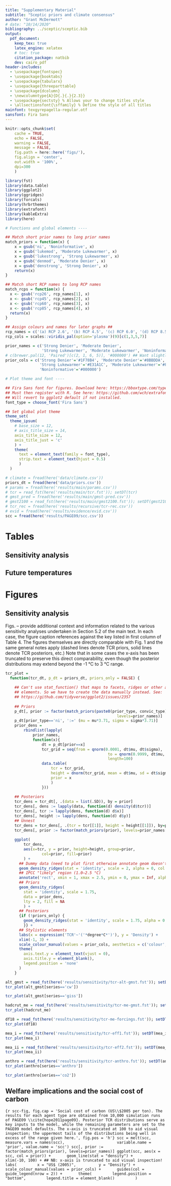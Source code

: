 ```yaml
---
title: "Supplementary Material"
subtitle: "Sceptic priors and climate consensus"
author: "Grant McDermott"
# date: "10/14/2020"
bibliography: ../sceptic/sceptic.bib
output: 
  pdf_document:
    keep_tex: true
    latex_engine: xelatex
    # toc: true
    citation_package: natbib
    dev: cairo_pdf
header-includes: 
  - \usepackage{fontspec}
  - \usepackage{booktabs}
  - \usepackage{tabularx}
  - \usepackage{threeparttable}
  - \usepackage{dcolumn}
  - \newcolumntype{A}{D{.}{.}{2.3}}
  - \usepackage{sectsty} % Allows your to change titles style
  - \allsectionsfont{\sffamily} % Define the style of all titles
mainfont: texgyrepagella-regular.otf
sansfont: Fira Sans
---
```


\newcommand{\beginsupplement}{%
	\setcounter{table}{0}
	\renewcommand{\thetable}{SM\arabic{table}}%
	\setcounter{figure}{0}
	\renewcommand{\thefigure}{SM\arabic{figure}}%
}
\beginsupplement

\listoftables
\listoffigures
\newpage


```r
knitr::opts_chunk$set(
	cache = TRUE, 
	echo = FALSE, 
	warning = FALSE,
	message = FALSE,
	fig.path = here::here('figs/'),
	fig.align = 'center',
	out.width = '100%',
	dpi=300
	)
```

```r
library(fst)
library(data.table)
library(ggplot2)
library(ggridges)
library(forcats)
library(hrbrthemes)
library(extrafont)
library(kableExtra)
library(here)

# Functions and global elements ----

## Match short prior names to long prior names
match_priors = function(x) {
	x = gsub('ni', 'Noninformative', x)
	x = gsub('lukemod', 'Moderate Lukewarmer', x)
	x = gsub('lukestrong', 'Strong Lukewarmer', x)
	x = gsub('denmod', 'Moderate Denier', x)
	x = gsub('denstrong', 'Strong Denier', x)
	return(x)
}

## Match short RCP names to long RCP names
match_rcps = function(x) {
  x <- gsub('rcp26', rcp_names[1], x)
  x <- gsub('rcp45', rcp_names[2], x)
  x <- gsub('rcp60', rcp_names[3], x)
  x <- gsub('rcp85', rcp_names[4], x)
  return(x)
}

## Assign colours and names for later graphs ##
rcp_names = c('(a) RCP 2.6', '(b) RCP 4.5', '(c) RCP 6.0', '(d) RCP 8.5')
rcp_cols = scales::viridis_pal(option='plasma')(9)[c(1,3,5,7)] 

prior_names = c('Strong Denier', 'Moderate Denier', 
                'Strong Lukewarmer', 'Moderate Lukewarmer', 'Noninformative')
# c(brewer.pal(12, 'Paired')[c(2, 1, 6, 5)], '#000000') ## Want slightly darker for light pairs
prior_cols = c('Strong Denier'='#1F78B4', 'Moderate Denier'='#8BBDDA',
               'Strong Lukewarmer'='#E31A1C', 'Moderate Lukewarmer'='#F68080',
               'Noninformative'='#000000')

# Plot theme and font ----

## Fira Sans font for figures. Download here: https://bboxtype.com/typefaces/FiraSans/#!layout=specimen
## Must then register with R. See here: https://github.com/wch/extrafont 
## Will revert to ggplot2 default if not installed.
font_type = choose_font('Fira Sans')

## Set global plot theme 
theme_set(
  theme_ipsum(
    # base_size = 12,
    # axis_title_size = 14,
  	axis_title_size = 12,
    axis_title_just = 'c'
    ) +
    theme(
      text = element_text(family = font_type),
      strip.text = element_text(hjust = 0.5)
      )
  )
```

```r
# climate = fread(here('data/climate.csv'))
priors_dt = fread(here('data/priors.csv'))
# params = fread(here('results/main/params.csv'))
# tcr = read_fst(here('results/main/tcr.fst')); setDT(tcr)
# gmst_pred = fread(here('results/main/gmst-pred.csv'))
# gmst2100 = read_fst(here('results/main/gmst2100.fst')); setDT(gmst2100)
# tcr_rec = fread(here('results/recursive/tcr-rec.csv'))
# evid = fread(here('results/evidence/evid.csv'))
scc = fread(here('results/PAGE09/scc.csv'))
```


# Tables

## Sensitivity analysis

\begin{table}[ht] \centering 
	\caption{TCR efficacies used in ``MEA'' I and II sensitivity runs} 
	\label{tab:marvel} 
	\begin{threeparttable} 
		\begin{tabularx}{.75\textwidth}{@{\extracolsep{5pt}} Xcc}
			\toprule
			Forcing agent & Mean &   95\% C.I.   \\ 
			\midrule
			Aerosols      & 1.55 & (1.05, 2.05)  \\
			GHGs          & 1.17 & (1.07, 1.28)  \\
			Land use      & 3.82 & (-2.16, 9.80) \\
			Ozone         & 0.66 & (0.34, 0.98)  \\
			Solar         & 1.68 & (-1.27, 4.63)  \\
			Volcanic      & 0.61 & (0.33, 0.89)  \\ 
			\bottomrule
		\end{tabularx} 
		\begin{tablenotes}
			\footnotesize
			\item Notes: Adapted from Table S1 of \cite{marvel2016implications}. Confidence intervals on the sample means are constructed from a \textit{t} distribution with 4 degrees of freedom.
		\end{tablenotes}
	\end{threeparttable} 
\end{table} 

## Future temperatures

\begin{table}[h] \centering 
	\caption{Covariate vectors for 2100 predictions} 
	\begin{threeparttable} %%% added %%% 
		\begin{tabularx}{.75\textwidth}{@{\extracolsep{1pt}} X A A A A } 
			%\begin{tabularx}{\textwidth}{X c c c c} 
			%\hline\hline
			\toprule
			&\multicolumn{1}{c}{RCP 2.6}&\multicolumn{1}{c}{RCP 4.5}&\multicolumn{1}{c}{RCP 6.0}&\multicolumn{1}{c}{RCP 8.5}\\
			%&\multicolumn{1}{c}{\footnotesize420 ppmv CO$_2$}&\multicolumn{1}{c}{\footnotesize540 ppmv CO$_2$}&\multicolumn{1}{c}{\footnotesize670 ppmv CO$_2$}&\multicolumn{1}{c}{\footnotesize940 ppmv CO$_2$}\\
			%\hline
			%\\[-1.8ex] 
			\midrule
			$RF_{2100}$  																			& 2.626		& 4.281		& 5.522		& 8.340		\\ 
			\hspace{5 pt} \textit{CO$_2$ component}	& \multicolumn{1}{c}{\textit{\hspace{1em}85\%}}	&	\multicolumn{1}{c}{\textit{\hspace{1em}83\%}}	&	\multicolumn{1}{c}{\textit{\hspace{1em}86\%}}	&	\multicolumn{1}{c}{\textit{\hspace{1em}78\%}}	\\
			\hspace{5 pt} \textit{Solar component}		& \multicolumn{1}{c}{\textit{\hspace{1em} 7\%}}	&	\multicolumn{1}{c}{\textit{\hspace{1em} 4\%}}	&	\multicolumn{1}{c}{\textit{\hspace{1em} 3\%}}	&	\multicolumn{1}{c}{\textit{\hspace{1em} 2\%}}	\\
			\\[-1.8ex] 
			$\overline{VOLC}$																	& 0.017		& 0.017		& 0.017		& 0.017		\\
			\\[-1.8ex] 
			$\overline{SOI}$																	&\text{-}0.079	&\text{-}0.079	&\text{-}0.079	&\text{-}0.079	\\
			\\[-1.8ex] 
			$\overline{AMO}$ 																	&\text{-}0.002 &\text{-}0.002	&\text{-}0.002	&\text{-}0.002	\\
			%\hline\hline
			\bottomrule
		\end{tabularx}
		\begin{tablenotes}
			\footnotesize
			\item \textit{Notes:} Covariates are used to predict the global mean surface temperature anomaly in the year 2100. The Representative Concentration Pathways (RCPs) are a family of forcing scenarios developed for the IPCC \cite{van2011rcp}. Each RCP has a core component of atmospheric CO$_2$ concentrations, measured in parts per million volume (ppmv). With regard to the covariates in the regression model, total radiative forcing ($RF$) and volcanic aerosols ($VOLC$) are measured in Wm$^{-2}$. The Southern Oscillation Index ($SOI$) and Atlantic Multidecadal Oscilliation ($AMO$) are measured as scaled indices. Future values for $RF$ are taken from the RCP database. For the rest, historical mean values are used.
		\end{tablenotes}
	\end{threeparttable} 
	\label{tab:covariate}
\end{table}


\newpage
\pagebreak

# Figures

## Sensitivity analysis

Figs. \ref{fig:sens_cw14} -- \ref{fig:sens_co2} provide additional context and information related to the various sensitivity analyses undertaken in Section 5.2 of the main text. In each case, the figure caption references against the key listed in first column of Table 4. The figures themselves are directly comparable with Fig. 1 and the same general notes apply (dashed lines denote TCR priors, solid lines denote TCR posteriors, etc.) Note that in some cases the x-axis has been truncated to preserve this direct comparability, even though the posterior distributions may extend beyond the -1 °C to 3 °C range.

```r
tcr_plot =
  function(tcr_dt, p_dt = priors_dt, priors_only = FALSE) {
    
    ## Can't use stat_function() that maps to facets, ridges or other aesthetic 
    ## elements. So we have to create the data manually instead. See:
    ## https://github.com/tidyverse/ggplot2/issues/2357
    
  	## Priors
  	p_dt[, prior := factor(match_priors(paste0(prior_type, convic_type)), 
  												 levels=prior_names)]
    p_dt[prior_type=='ni', ':=' (mu = mu*3.71, sigma = sigma*3.71)]
    prior_dens = 
    	rbindlist(lapply(
    		prior_names, 
    		function(x){
    			dt = p_dt[prior==x]
    			tcr_grid = seq(from = qnorm(0.0001, dt$mu, dt$sigma), 
    										 to = qnorm(0.9999, dt$mu, dt$sigma), 
    										 length=100)
    			data.table(
    				tcr = tcr_grid,
    				height = dnorm(tcr_grid, mean = dt$mu, sd = dt$sigma),
    				prior = x
    				)
    			}))
    
    ## Posteriors
    tcr_dens = tcr_dt[, .(data = list(.SD)), by = prior]
    tcr_dens[, dens := lapply(data, function(d) density(d$tcr))]
    tcr_dens[, tcr := lapply(dens, function(d) d$x)]
    tcr_dens[, height := lapply(dens, function(d) d$y)]
    ## Unnest
    tcr_dens = tcr_dens[, .(tcr = tcr[[1]], height = height[[1]]), by=prior]
    tcr_dens[, prior := factor(match_priors(prior), levels=prior_names[c(1,3,2,4,5)])]
    
    ggplot(
    	tcr_dens,
    	aes(x=tcr, y = prior, height=height, group=prior, 
    			col=prior, fill=prior)
    	) +
      ## Dummy data (need to plot first otherwise annotate geom doesn't work)
      geom_density_ridges(stat = 'identity', scale = 2, alpha = 0, col = NA) +
      ## IPCC "likely" region (1.0–2.5 °C)
      annotate('rect', xmin = 1, xmax = 2.5, ymin = 0, ymax = Inf, alpha = .2) +
      ## Priors
      geom_density_ridges(
        stat = 'identity', scale = 1.75, 
        data = prior_dens,
        lty = 2, fill = NA
        ) +
      ## Posteriors
      {if (!priors_only) {
      	geom_density_ridges(stat = 'identity', scale = 1.75, alpha = 0.5, lwd = 0.5)
      	}} +
      ## Stylistic elements
      labs(x = expression('TCR'~'('*degree*C*')'), y = 'Density') +
      xlim(-1, 3) +
      scale_colour_manual(values = prior_cols, aesthetics = c('colour', 'fill')) +
      theme(
        axis.text.y = element_text(vjust = 0),
        axis.title.y = element_blank(),
        legend.position = 'none'
      ) 
    }
```

```r
alt_gmst = read_fst(here('results/sensitivity/tcr-alt-gmst.fst')); setDT(alt_gmst)
tcr_plot(alt_gmst[series=='cw'])
```

```r
tcr_plot(alt_gmst[series=='giss'])
```

```r
hadcrut_me = read_fst(here('results/sensitivity/tcr-me-gmst.fst')); setDT(hadcrut_me)
tcr_plot(hadcrut_me)
```

```r
df18 = read_fst(here('results/sensitivity/tcr-me-forcings.fst')); setDT(df18)
tcr_plot(df18)
```

```r
mea_i = read_fst(here('results/sensitivity/tcr-eff1.fst')); setDT(mea_i)
tcr_plot(mea_i)
```

```r
mea_ii = read_fst(here('results/sensitivity/tcr-eff2.fst')); setDT(mea_ii)
tcr_plot(mea_ii)
```

```r
anthro = read_fst(here('results/sensitivity/tcr-anthro.fst')); setDT(anthro)
tcr_plot(anthro[series=='anthro'])
```

```r
tcr_plot(anthro[series=='co2'])
```

\pagebreak

## Welfare implications and the social cost of carbon

```{r scc-fig, fig.cap = 'Social cost of carbon (US\\$2005 per ton). The results for each agent type are obtained from 10,000 simulation runs of PAGE09 \\cite{hope2011page09}. Posterior TCR distributions serve as key inputs to the model, while the remaining parameters are set to the PAGE09 model defaults. The x-axis is truncated at 100 to aid visual inspection; the uppermost tails of the distributions being well in excess of the range given here.', fig.pos = 'h'}
scc = melt(scc, measure.vars = names(scc), 
					 variable.name = 'prior', value.name = 'scc')
scc[, prior := factor(match_priors(prior), levels=prior_names)]
ggplot(scc, aes(x = scc, col = prior)) +
      geom_line(stat = "density") +
      xlim(-10, 100) + ## NB: x-axis is truncated to aid visual inspection!
      labs(
        x = "US$ (2005)", 
        y = "Density") + 
      scale_colour_manual(values = prior_cols) +
      guides(col = guide_legend(nrow = 2)) +
      theme(
        legend.position = "bottom",
        legend.title = element_blank()
        )
```

\newpage
